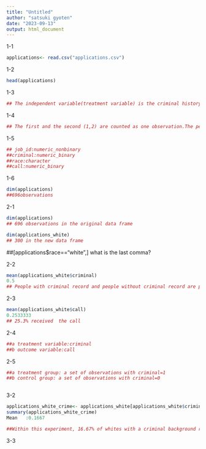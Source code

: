 ```yaml
---
title: "Untitled"
author: "satsuki gyoten"
date: "2023-09-13"
output: html_document
---
```

1-1
```r
applications<- read.csv("applications.csv")

```

1-2
```r
head(applications)

```

1-3
```r
## The independent variable(treatment variable) is the criminal history, and the dependent variable(outcome variable) is the whether one will receive a call back for a job interview. The control variable is race. We observe whether criminal history affects the likelihood of receiving a call back.

```

1-4
```r
## The first and the second (1,2) are counted as one observation.The person at the top of the table applied for job1 (the same job as the second person above), has no criminal record, is white, and received a return call.The second person applied for job1, has criminal record, is white, and received a return call.

```

1-5
```r
## job_id:numeric_nonbinary
##criminal:numeric_binary
##race:character
##call:numeric_binary

```

1-6
```r
dim(applications)
##696observations
```

2-1
```r
dim(applications)
## 696 observations in the original data frame

dim(applications_white)
## 300 in the new data frame
```
##[applications$race=="white",] what is the last comma?

2-2
```r
mean(applications_white$criminal)
0.5
## People with criminal record and people without criminal record are properly split half half within the observation
```

2-3
```r
mean(applications_white$call)
0.2533333
## 25.3% received  the call

```


2-4
```r
##a treatment variable:criminal
##b outcome variable:call

```

2-5
```r
##a treatment group: a set of observations with criminal=1
##b control group: a set of observations with criminal=0

```

```r


```

3-2
```r
applications_white_crime<- applications_white[applications_white$criminal ==1,]
summary(applications_white_crime)
Mean   :0.1667 

##Within this experiment, 16.67% of whites with a criminal background received a return call.
```

3-3
```r

```

```r

```